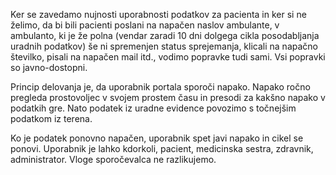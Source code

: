 Ker se zavedamo nujnosti uporabnosti podatkov za pacienta in ker si ne želimo,
da bi bili pacienti poslani na napačen naslov ambulante, v ambulanto, ki je že
polna (vendar zaradi 10 dni dolgega cikla posodabljanja uradnih podatkov) še ni
spremenjen status sprejemanja, klicali na napačno številko, pisali na napačen
mail itd., vodimo popravke tudi sami. Vsi popravki so javno-dostopni.

Princip delovanja je, da uporabnik portala sporoči napako. Napako ročno pregleda
prostovoljec v svojem prostem času in presodi za kakšno napako v podatkih gre.
Nato podatek iz uradne evidence povozimo s točnejšim podatkom iz terena.

Ko je podatek ponovno napačen, uporabnik spet javi napako in cikel se ponovi.
Uporabnik je lahko kdorkoli, pacient, medicinska sestra, zdravnik, administrator.
Vloge sporočevalca ne razlikujemo.

